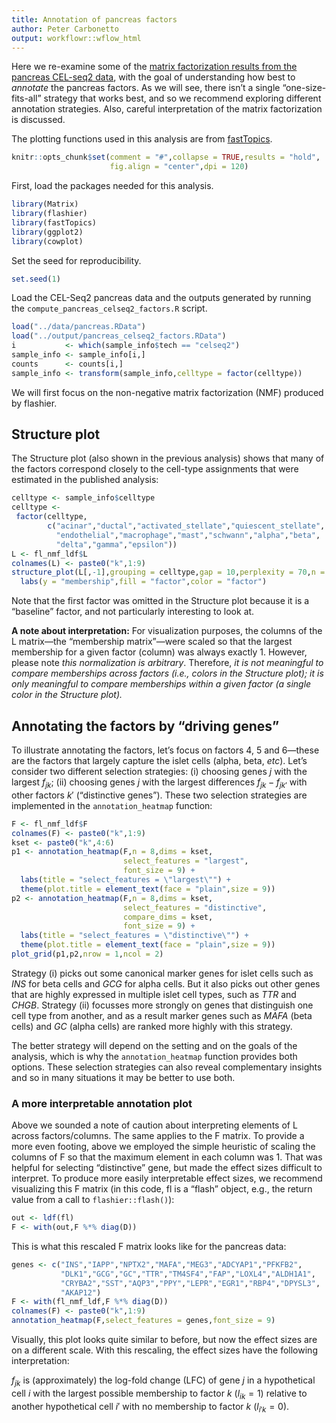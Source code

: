 ```yaml
---
title: Annotation of pancreas factors
author: Peter Carbonetto
output: workflowr::wflow_html
---
```


Here we re-examine some of the
[matrix factorization results from the pancreas CEL-seq2 data](pancreas_another_look.html),
with the goal of understanding how best to *annotate* the pancreas
factors. As we will see, there isn't a single "one-size-fits-all"
strategy that works best, and so we recommend exploring different
annotation strategies. Also, careful interpretation of the matrix
factorization is discussed.

The plotting functions used in this analysis are from
[fastTopics][fastTopics].

```r
knitr::opts_chunk$set(comment = "#",collapse = TRUE,results = "hold",
                      fig.align = "center",dpi = 120)
```

First, load the packages needed for this analysis.

```r
library(Matrix)
library(flashier)
library(fastTopics)
library(ggplot2)
library(cowplot)
```

Set the seed for reproducibility.

```r
set.seed(1)
```

Load the CEL-Seq2 pancreas data and the outputs generated by running
the `compute_pancreas_celseq2_factors.R` script. 

```r
load("../data/pancreas.RData")
load("../output/pancreas_celseq2_factors.RData")
i           <- which(sample_info$tech == "celseq2")
sample_info <- sample_info[i,]
counts      <- counts[i,]
sample_info <- transform(sample_info,celltype = factor(celltype))
```

We will first focus on the non-negative matrix factorization (NMF)
produced by flashier.

## Structure plot

The Structure plot (also shown in the previous analysis) shows that
many of the factors correspond closely to the cell-type assignments
that were estimated in the published analysis:

```r
celltype <- sample_info$celltype
celltype <-
 factor(celltype,
        c("acinar","ductal","activated_stellate","quiescent_stellate",
		  "endothelial","macrophage","mast","schwann","alpha","beta",
		  "delta","gamma","epsilon"))
L <- fl_nmf_ldf$L
colnames(L) <- paste0("k",1:9)
structure_plot(L[,-1],grouping = celltype,gap = 10,perplexity = 70,n = Inf) +
  labs(y = "membership",fill = "factor",color = "factor")
```

Note that the first factor was omitted in the Structure plot because
it is a "baseline" factor, and not particularly interesting to look
at.

**A note about interpretation:** For visualization purposes, the
columns of the L matrix—the "membership matrix"—were scaled so that
the largest membership for a given factor (column) was always
exactly 1.  However, please note *this normalization is
arbitrary*. Therefore, *it is not meaningful to compare memberships
across factors (i.e., colors in the Structure plot); it is only
meaningful to compare memberships within a given factor (a single
color in the Structure plot).*

## Annotating the factors by "driving genes"

To illustrate annotating the factors, let's focus on factors 4, 5 and
6—these are the factors that largely capture the islet cells (alpha,
beta, *etc*). Let's consider two different selection strategies: (i)
choosing genes $j$ with the largest $f_{jk}$; (ii) choosing genes $j$
with the largest differences $f_{jk} - f_{jk'}$ with other factors $k'$
("distinctive genes"). These two selection strategies are implemented
in the `annotation_heatmap` function:

```r
F <- fl_nmf_ldf$F
colnames(F) <- paste0("k",1:9)
kset <- paste0("k",4:6)
p1 <- annotation_heatmap(F,n = 8,dims = kset,
                         select_features = "largest",
						 font_size = 9) +
  labs(title = "select_features = \"largest\"") +
  theme(plot.title = element_text(face = "plain",size = 9))
p2 <- annotation_heatmap(F,n = 8,dims = kset,
                         select_features = "distinctive",
                         compare_dims = kset,
						 font_size = 9) +
  labs(title = "select_features = \"distinctive\"") +
  theme(plot.title = element_text(face = "plain",size = 9))
plot_grid(p1,p2,nrow = 1,ncol = 2)
```

Strategy (i) picks out some canonical marker genes for islet cells
such as *INS* for beta cells and *GCG* for alpha cells. But it also
picks out other genes that are highly expressed in multiple islet cell
types, such as *TTR* and *CHGB*. Strategy (ii) focusses more strongly
on genes that distinguish one cell type from another, and as a result
marker genes such as *MAFA* (beta cells) and *GC* (alpha cells) are
ranked more highly with this strategy.

The better strategy will depend on the setting and on the goals of the
analysis, which is why the `annotation_heatmap` function provides both
options. These selection strategies can also reveal complementary
insights and so in many situations it may be better to use both.

### A more interpretable annotation plot

Above we sounded a note of caution about interpreting elements of L
across factors/columns. The same applies to the F matrix. To provide a
more even footing, above we employed the simple heuristic of scaling
the columns of F so that the maximum element in each column
was 1. That was helpful for selecting "distinctive" gene, but made the
effect sizes difficult to interpret. To produce more easily
interpretable effect sizes, we recommend visualizing this F matrix (in
this code, fl is a "flash" object, e.g., the return value from a call
to `flashier::flash()`):

```r
out <- ldf(fl)
F <- with(out,F %*% diag(D))
```

This is what this rescaled F matrix looks like for the pancreas data:

```r
genes <- c("INS","IAPP","NPTX2","MAFA","MEG3","ADCYAP1","PFKFB2", 
           "DLK1","GCG","GC","TTR","TM4SF4","FAP","LOXL4","ALDH1A1", 
           "CRYBA2","SST","AQP3","PPY","LEPR","EGR1","RBP4","DPYSL3", 
           "AKAP12")
F <- with(fl_nmf_ldf,F %*% diag(D))
colnames(F) <- paste0("k",1:9)
annotation_heatmap(F,select_features = genes,font_size = 9)
```

Visually, this plot looks quite similar to before, but now the effect
sizes are on a different scale. With this rescaling, the effect sizes
have the following interpretation:

$f_{jk}$ is (approximately) the log-fold change (LFC) of gene $j$ in
a hypothetical cell $i$ with the largest possible membership to factor
$k$ ($l_{ik} = 1$) relative to another hypothetical cell $i'$ with no
membership to factor $k$ ($l_{i'k} = 0$).

[fastTopics]: https://github.com/stephenslab/fastTopics/
